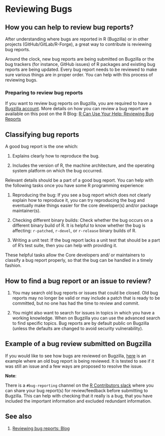# Reviewing Bugs {#ReviewBugs}

## How you can help to review bug reports?

After understanding where bugs are reported in R (Bugzilla) or in other projects (GitHub/GitLab/R-Forge), a great way to contribute is reviewing bug reports.

Around the clock, new bug reports are being submitted on Bugzilla or the bug trackers (for instance, GitHub issues) of R packages and existing bug reports are being updated. Every bug report needs to be reviewed to make sure various things are in proper order. You can help with this process of reviewing bugs. 

### Preparing to review bug reports 

If you want to review bug reports on Bugzilla, you are required to have a [Bugzilla account](#bugzilla-account). More details on how you can review a bug report are available on this post on the R Blog: [R Can Use Your Help: Reviewing Bug Reports](https://blog.r-project.org/2019/10/09/r-can-use-your-help-reviewing-bug-reports/index.html)

## Classifying bug reports

A good bug report is the one which:

1. Explains clearly how to reproduce the bug.

2. Includes the version of R, the machine architecture, and the operating system platform on which the bug occurred.

Relevant details should be a part of a good bug report. You can help with the following tasks once you have some R programming experience:

1. Reproducing the bug: If you see a bug report which does not clearly explain how to reproduce it, you can try reproducing the bug and eventually make things easier for the core developer(s) and/or package maintainer(s).

2. Checking different binary builds: Check whether the bug occurs on a different binary build of R. It is helpful to know whether the bug is affecting: `r-patched`, `r-devel`, or `r-release` binary builds of R.

3. Writing a unit test: If the bug report lacks a unit test that should be a part of R's test suite, then you can help with providing it.

These helpful tasks allow the Core developers and/ or maintainers to classify a bug report properly, so that the bug can be handled in a timely fashion.

## How to find a bug report or an issue to review?

1. You may search old bug reports or issues that could be closed. Old bug reports may no longer be valid or may include a patch that is ready to be committed, but no one has had the time to review and commit.

2. You might also want to search for issues in topics in which you have a working knowledge. When on Bugzilla you can use the advanced search to find specific topics. Bug reports are by default public on Bugzilla (unless the defaults are changed to avoid security vulnerability).

## Example of a bug review submitted on Bugzilla

If you would like to see how bugs are reviewed on Bugzilla, [here](https://bugs.r-project.org/bugzilla/show_bug.cgi?id=16542) is an example where an old bug report is being reviewed. It is tested to see if it was still an issue and a few ways are proposed to resolve the issue.

**Note**:

There is a `#bug-reporting` channel on the [R Contributors slack](https://r-contributors.slack.com/) where you can share your bug report(s) for review/feedback before submitting to Bugzilla. This can help with checking that it really is a bug, that you have included the important information and excluded redundant information.

## See also

1. [Reviewing bug reports: Blog](https://blog.r-project.org/2019/10/09/r-can-use-your-help-reviewing-bug-reports/index.html)
